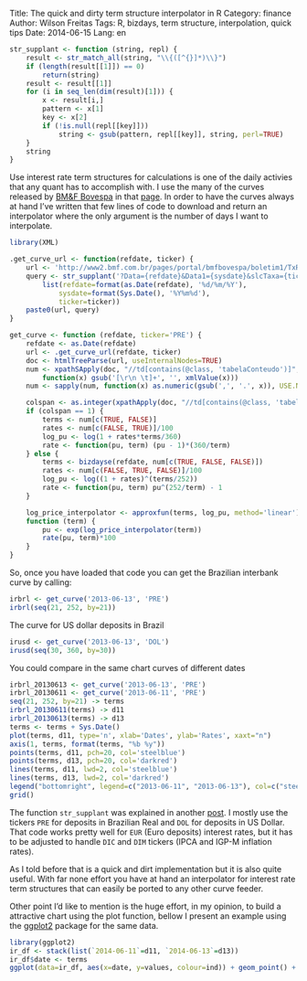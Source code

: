 Title: The quick and dirty term structure interpolator in R
Category: finance
Author: Wilson Freitas
Tags: R, bizdays, term structure, interpolation, quick tips
Date: 2014-06-15
Lang: en

```r
str_supplant <- function (string, repl) {
	result <- str_match_all(string, "\\{([^{}]*)\\}")
	if (length(result[[1]]) == 0)
		return(string)
	result <- result[[1]]
	for (i in seq_len(dim(result)[1])) {
		x <- result[i,]
		pattern <- x[1]
		key <- x[2]
		if (!is.null(repl[[key]]))
			string <- gsub(pattern, repl[[key]], string, perl=TRUE)
	}
	string
}
```

[bmf]: http://www.bmfbovespa.com.br/home.aspx?idioma=pt-br "BM&F Bovespa"
[bmf-curves]: http://www2.bmf.com.br/pages/portal/bmfbovespa/boletim1/TxRef1.asp "BVMF Curves"

Use interest rate term structures for calculations is one of the daily activies that any quant has to accomplish with.
I use the many of the curves released by [BM&F Bovespa][bmf] in that [page][bmf-curves].
In order to have the curves always at hand I've written that few lines of code to download and return an interpolator where the only argument is the number of days I want to interpolate.

```r
library(XML)

.get_curve_url <- function(refdate, ticker) {
	url <- 'http://www2.bmf.com.br/pages/portal/bmfbovespa/boletim1/TxRef1.asp'
	query <- str_supplant('?Data={refdate}&Data1={sysdate}&slcTaxa={ticker}',
		list(refdate=format(as.Date(refdate), '%d/%m/%Y'),
			sysdate=format(Sys.Date(), '%Y%m%d'),
			ticker=ticker))
	paste0(url, query)
}

get_curve <- function (refdate, ticker='PRE') {
	refdate <- as.Date(refdate)
	url <- .get_curve_url(refdate, ticker)
	doc <- htmlTreeParse(url, useInternalNodes=TRUE)
	num <- xpathSApply(doc, "//td[contains(@class, 'tabelaConteudo')]",
		function(x) gsub('[\r\n \t]+', '', xmlValue(x)))
	num <- sapply(num, function(x) as.numeric(gsub(',', '.', x)), USE.NAMES=FALSE)

	colspan <- as.integer(xpathApply(doc, "//td[contains(@class, 'tabelaTitulo')]",  xmlAttrs )[[2]][3])
	if (colspan == 1) {
		terms <- num[c(TRUE, FALSE)]
		rates <- num[c(FALSE, TRUE)]/100
		log_pu <- log(1 + rates*terms/360)
		rate <- function(pu, term) (pu - 1)*(360/term)
	} else {
		terms <- bizdayse(refdate, num[c(TRUE, FALSE, FALSE)])
		rates <- num[c(FALSE, TRUE, FALSE)]/100
		log_pu <- log((1 + rates)^(terms/252))
		rate <- function(pu, term) pu^(252/term) - 1
	}

	log_price_interpolator <- approxfun(terms, log_pu, method='linear')
	function (term) {
		pu <- exp(log_price_interpolator(term))
		rate(pu, term)*100
	}
}
```

So, once you have loaded that code you can get the Brazilian interbank curve by calling:

```r
irbrl <- get_curve('2013-06-13', 'PRE')
irbrl(seq(21, 252, by=21))
```

The curve for US dollar deposits in Brazil

```r
irusd <- get_curve('2013-06-13', 'DOL')
irusd(seq(30, 360, by=30))
```

You could compare in the same chart curves of different dates

```r
irbrl_20130613 <- get_curve('2013-06-13', 'PRE')
irbrl_20130611 <- get_curve('2013-06-11', 'PRE')
seq(21, 252, by=21) -> terms
irbrl_20130611(terms) -> d11
irbrl_20130613(terms) -> d13
terms <- terms + Sys.Date()
plot(terms, d11, type='n', xlab='Dates', ylab='Rates', xaxt="n")
axis(1, terms, format(terms, "%b %y"))
points(terms, d11, pch=20, col='steelblue')
points(terms, d13, pch=20, col='darkred')
lines(terms, d11, lwd=2, col='steelblue')
lines(terms, d13, lwd=2, col='darkred')
legend("bottomright", legend=c("2013-06-11", "2013-06-13"), col=c("steelblue", "darkred"), pch=20,lwd=2)
grid()
```

The function `str_supplant` was explained in another [post]({filename}/supplant-function.md).
I mostly use the tickers `PRE` for deposits in Brazilian Real and `DOL` for deposits in US Dollar.
That code works pretty well for `EUR` (Euro deposits) interest rates, but it has to be adjusted to handle `DIC` and `DIM` tickers (IPCA and IGP-M inflation rates).

As I told before that is a quick and dirt implementation but it is also quite useful.
With far none effort you have at hand an interpolator for interest rate term structures that can easily be ported to any other curve feeder.

Other point I'd like to mention is the huge effort, in my opinion, to build a attractive chart using the plot function, bellow I present an example using the [ggplot2](http://ggplot2.org) package for the same data.

```r
library(ggplot2)
ir_df <- stack(list(`2014-06-11`=d11, `2014-06-13`=d13))
ir_df$date <- terms
ggplot(data=ir_df, aes(x=date, y=values, colour=ind)) + geom_point() + geom_line() + xlab('Dates') + ylab('Rates') + theme(legend.title=element_blank())
```
